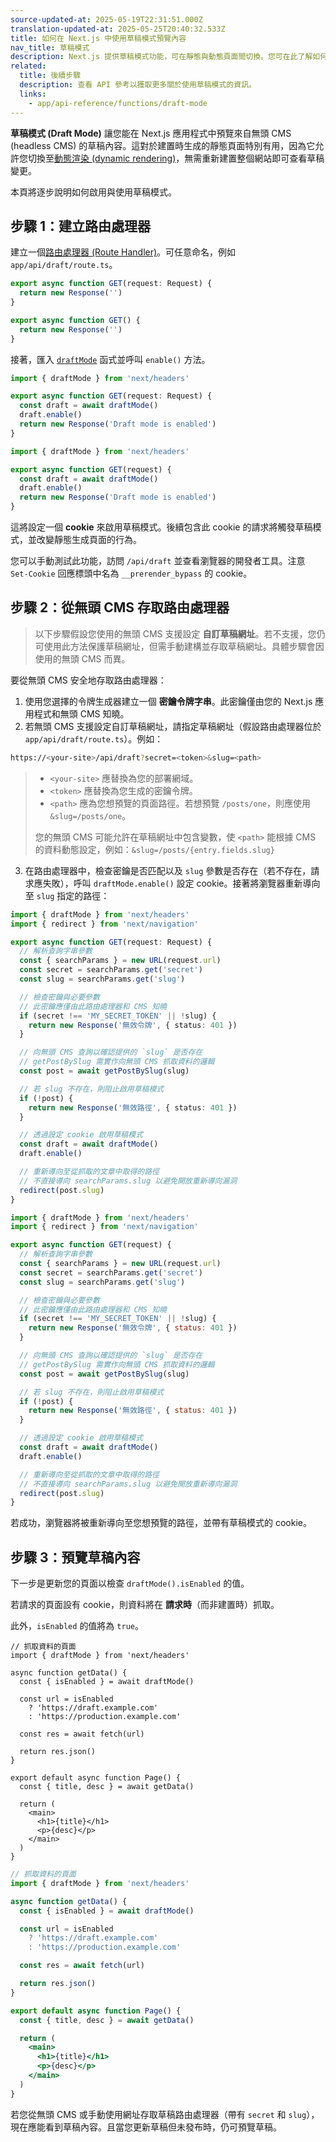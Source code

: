 ```yaml
---
source-updated-at: 2025-05-19T22:31:51.000Z
translation-updated-at: 2025-05-25T20:40:32.533Z
title: 如何在 Next.js 中使用草稿模式預覽內容
nav_title: 草稿模式
description: Next.js 提供草稿模式功能，可在靜態與動態頁面間切換。您可在此了解如何搭配應用程式路由 (App Router) 使用。
related:
  title: 後續步驟
  description: 查看 API 參考以獲取更多關於使用草稿模式的資訊。
  links:
    - app/api-reference/functions/draft-mode
---
```


**草稿模式 (Draft Mode)** 讓您能在 Next.js 應用程式中預覽來自無頭 CMS (headless CMS) 的草稿內容。這對於建置時生成的靜態頁面特別有用，因為它允許您切換至[動態渲染 (dynamic rendering)](/docs/app/getting-started/partial-prerendering#dynamic-rendering)，無需重新建置整個網站即可查看草稿變更。

本頁將逐步說明如何啟用與使用草稿模式。

## 步驟 1：建立路由處理器

建立一個[路由處理器 (Route Handler)](/docs/app/building-your-application/routing/route-handlers)。可任意命名，例如 `app/api/draft/route.ts`。

```ts filename="app/api/draft/route.ts" switcher
export async function GET(request: Request) {
  return new Response('')
}
```

```js filename="app/api/draft/route.js" switcher
export async function GET() {
  return new Response('')
}
```

接著，匯入 [`draftMode`](/docs/app/api-reference/functions/draft-mode) 函式並呼叫 `enable()` 方法。

```ts filename="app/api/draft/route.ts" switcher
import { draftMode } from 'next/headers'

export async function GET(request: Request) {
  const draft = await draftMode()
  draft.enable()
  return new Response('Draft mode is enabled')
}
```

```js filename="app/api/draft/route.js" switcher
import { draftMode } from 'next/headers'

export async function GET(request) {
  const draft = await draftMode()
  draft.enable()
  return new Response('Draft mode is enabled')
}
```

這將設定一個 **cookie** 來啟用草稿模式。後續包含此 cookie 的請求將觸發草稿模式，並改變靜態生成頁面的行為。

您可以手動測試此功能，訪問 `/api/draft` 並查看瀏覽器的開發者工具。注意 `Set-Cookie` 回應標頭中名為 `__prerender_bypass` 的 cookie。

## 步驟 2：從無頭 CMS 存取路由處理器

> 以下步驟假設您使用的無頭 CMS 支援設定 **自訂草稿網址**。若不支援，您仍可使用此方法保護草稿網址，但需手動建構並存取草稿網址。具體步驟會因使用的無頭 CMS 而異。

要從無頭 CMS 安全地存取路由處理器：

1. 使用您選擇的令牌生成器建立一個 **密鑰令牌字串**。此密鑰僅由您的 Next.js 應用程式和無頭 CMS 知曉。
2. 若無頭 CMS 支援設定自訂草稿網址，請指定草稿網址（假設路由處理器位於 `app/api/draft/route.ts`）。例如：

```bash filename="Terminal"
https://<your-site>/api/draft?secret=<token>&slug=<path>
```

> - `<your-site>` 應替換為您的部署網域。
> - `<token>` 應替換為您生成的密鑰令牌。
> - `<path>` 應為您想預覽的頁面路徑。若想預覽 `/posts/one`，則應使用 `&slug=/posts/one`。
>
> 您的無頭 CMS 可能允許在草稿網址中包含變數，使 `<path>` 能根據 CMS 的資料動態設定，例如：`&slug=/posts/{entry.fields.slug}`

3. 在路由處理器中，檢查密鑰是否匹配以及 `slug` 參數是否存在（若不存在，請求應失敗），呼叫 `draftMode.enable()` 設定 cookie。接著將瀏覽器重新導向至 `slug` 指定的路徑：

```ts filename="app/api/draft/route.ts" switcher
import { draftMode } from 'next/headers'
import { redirect } from 'next/navigation'

export async function GET(request: Request) {
  // 解析查詢字串參數
  const { searchParams } = new URL(request.url)
  const secret = searchParams.get('secret')
  const slug = searchParams.get('slug')

  // 檢查密鑰與必要參數
  // 此密鑰應僅由此路由處理器和 CMS 知曉
  if (secret !== 'MY_SECRET_TOKEN' || !slug) {
    return new Response('無效令牌', { status: 401 })
  }

  // 向無頭 CMS 查詢以確認提供的 `slug` 是否存在
  // getPostBySlug 需實作向無頭 CMS 抓取資料的邏輯
  const post = await getPostBySlug(slug)

  // 若 slug 不存在，則阻止啟用草稿模式
  if (!post) {
    return new Response('無效路徑', { status: 401 })
  }

  // 透過設定 cookie 啟用草稿模式
  const draft = await draftMode()
  draft.enable()

  // 重新導向至從抓取的文章中取得的路徑
  // 不直接導向 searchParams.slug 以避免開放重新導向漏洞
  redirect(post.slug)
}
```

```js filename="app/api/draft/route.js" switcher
import { draftMode } from 'next/headers'
import { redirect } from 'next/navigation'

export async function GET(request) {
  // 解析查詢字串參數
  const { searchParams } = new URL(request.url)
  const secret = searchParams.get('secret')
  const slug = searchParams.get('slug')

  // 檢查密鑰與必要參數
  // 此密鑰應僅由此路由處理器和 CMS 知曉
  if (secret !== 'MY_SECRET_TOKEN' || !slug) {
    return new Response('無效令牌', { status: 401 })
  }

  // 向無頭 CMS 查詢以確認提供的 `slug` 是否存在
  // getPostBySlug 需實作向無頭 CMS 抓取資料的邏輯
  const post = await getPostBySlug(slug)

  // 若 slug 不存在，則阻止啟用草稿模式
  if (!post) {
    return new Response('無效路徑', { status: 401 })
  }

  // 透過設定 cookie 啟用草稿模式
  const draft = await draftMode()
  draft.enable()

  // 重新導向至從抓取的文章中取得的路徑
  // 不直接導向 searchParams.slug 以避免開放重新導向漏洞
  redirect(post.slug)
}
```

若成功，瀏覽器將被重新導向至您想預覽的路徑，並帶有草稿模式的 cookie。

## 步驟 3：預覽草稿內容

下一步是更新您的頁面以檢查 `draftMode().isEnabled` 的值。

若請求的頁面設有 cookie，則資料將在 **請求時**（而非建置時）抓取。

此外，`isEnabled` 的值將為 `true`。

```tsx filename="app/page.tsx" switcher
// 抓取資料的頁面
import { draftMode } from 'next/headers'

async function getData() {
  const { isEnabled } = await draftMode()

  const url = isEnabled
    ? 'https://draft.example.com'
    : 'https://production.example.com'

  const res = await fetch(url)

  return res.json()
}

export default async function Page() {
  const { title, desc } = await getData()

  return (
    <main>
      <h1>{title}</h1>
      <p>{desc}</p>
    </main>
  )
}
```

```jsx filename="app/page.js" switcher
// 抓取資料的頁面
import { draftMode } from 'next/headers'

async function getData() {
  const { isEnabled } = await draftMode()

  const url = isEnabled
    ? 'https://draft.example.com'
    : 'https://production.example.com'

  const res = await fetch(url)

  return res.json()
}

export default async function Page() {
  const { title, desc } = await getData()

  return (
    <main>
      <h1>{title}</h1>
      <p>{desc}</p>
    </main>
  )
}
```

若您從無頭 CMS 或手動使用網址存取草稿路由處理器（帶有 `secret` 和 `slug`），現在應能看到草稿內容。且當您更新草稿但未發布時，仍可預覽草稿。